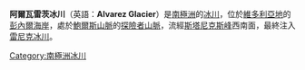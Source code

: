 {{Coord|70|53|S|162|20|E|display=title}}

'''阿爾瓦雷茨冰川'''（英語：'''Alvarez Glacier'''）是[[南極洲|南極洲]]的[[冰川|冰川]]，位於[[維多利亞地|維多利亞地]]的[[彭內爾海岸|彭內爾海岸]]，處於[[鮑爾斯山脈|鮑爾斯山脈]]的[[探險者山脈|探險者山脈]]，流經[[斯塔尼克斯峰|斯塔尼克斯峰]]西南面，最終注入[[雷尼克冰川|雷尼克冰川]]。

{{Antarctica-geo-stub}}
[[Category:南極洲冰川|Category:南極洲冰川]]